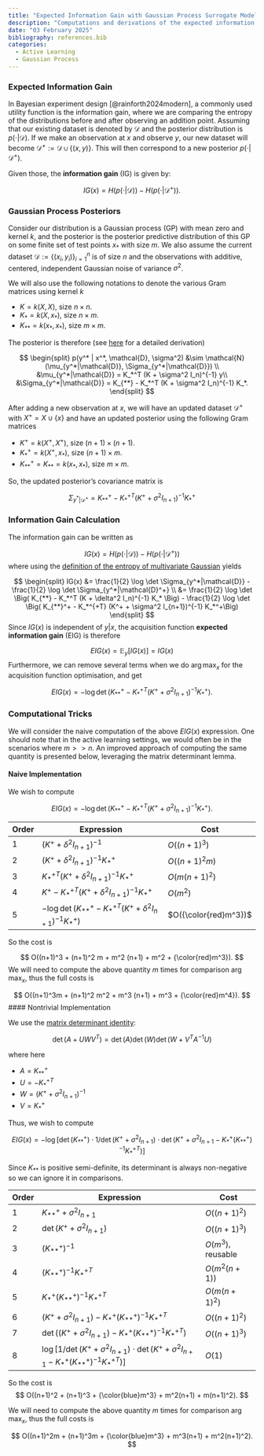 ```yaml
---
title: "Expected Information Gain with Gaussian Process Surrogate Models"
description: "Computations and derivations of the expected information gain utility function of active learning when the surrogate model is a conjugate Gaussian process."
date: "03 February 2025"
bibliography: references.bib
categories:
  - Active Learning
  - Gaussian Process
---
```


### Expected Information Gain 

In Bayesian experiment design [@rainforth2024modern], a commonly used utility function is the information gain, where we are comparing the entropy of the distributions before and after observing an addition point. Assuming that our existing dataset is denoted by $\mathcal{D}$ and the posterior distribution is $p(\cdot | \mathcal{D})$. If we make an observation at $x$ and observe $y$, our new dataset will become $\mathcal{D}^+ := \mathcal{D} \cup \{(x, y)\}$. This will then correspond to a new posterior $p(\cdot | \mathcal{D}^+)$. 

Given those, the **information gain** (IG) is given by:

$$
IG(x) = H(p(\cdot | \mathcal{D})) - H(p(\cdot | \mathcal{D}^+)).
$$

### Gaussian Process Posteriors

Consider our distribution is a Gaussian process (GP) with mean zero and kernel $k$, and the posterior is the posterior predictive distribution of this GP on some finite set of test points $x_*$ with size $m$. We also assume the current dataset $\mathcal{D} := \{(x_i, y_i)\}_{i=1}^{n}$ is of size $n$ and the observations with additive, centered, independent Gaussian noise of variance $\sigma^2$. 

We will also use the following notations to denote the various Gram matrices using kernel $k$

- $K = k(X,X)$, size $n \times n$.
- $K_* = k(X, x_*)$, size $n \times m$. 
- $K_{**} = k(x_*, x_*)$, size $m \times m$. 

The posterior is therefore (see [here](https://shusheng3927.github.io/posts/2024-10-13-basic-GP-regression-formula/) for a detailed derivation)

$$
\begin{split}
p(y^* | x^*, \mathcal{D}, \sigma^2) &\sim \mathcal{N}(\mu_{y^*|\mathcal{D}}, \Sigma_{y^*|\mathcal{D}}) \\
&\mu_{y^*|\mathcal{D}} = K_*^T (K + \sigma^2 I_n)^{-1} y\\
&\Sigma_{y^*|\mathcal{D}} = K_{**} - K_*^T (K + \sigma^2 I_n)^{-1} K_*.
\end{split}
$$

After adding a new observation at $x$, we will have an updated dataset $\mathcal{D}^+$ with $X^+ = X \cup \{x\}$ and have an updated posterior using the following Gram matrices

- $K^+ = k(X^+,X^+)$, size $(n+1) \times (n+1)$.
- $K_*^+ = k(X^+, x_*)$, size $(n+1) \times m$. 
- $K_{**}^+ = K_{**} = k(x_*, x_*)$, size $m \times m$.

So, the updated posterior's covariance matrix is

$$
\Sigma_{y^*|\mathcal{D}^+} = K_{**}^+ - K_*^{+T} (K^+ + \sigma^2 I_{n+1})^{-1} K_*^+
$$

### Information Gain Calculation

The information gain can be written as 

$$
IG(x) = H(p(\cdot | \mathcal{D})) - H(p(\cdot | \mathcal{D}^+))
$$
where using the [definition of the entropy of multivariate Gaussian](https://statproofbook.github.io/P/mvn-dent) yields

$$
\begin{split}
IG(x) &= \frac{1}{2} \log \det \Sigma_{y^*|\mathcal{D}} - \frac{1}{2} \log \det \Sigma_{y^*|\mathcal{D}^+} \\
&= \frac{1}{2} \log \det \Big( K_{**} - K_*^T (K + \delta^2 I_n)^{-1} K_* \Big) - \frac{1}{2} \log \det \Big( K_{**}^+ - K_*^{+T} (K^+ + \sigma^2 I_{n+1})^{-1} K_*^+\Big)
\end{split}
$$
Since $IG(x)$ is independent of $y | x$, the acquisition function **expected information gain** (EIG) is therefore 

$$
EIG(x) = \mathbb{E}_{y}[IG(x)] = IG(x)
$$
Furthermore, we can remove several terms when we do $\arg\max_x$ for the acquisition function optimisation, and get 

$$
EIG(x) = - \log \det \Big( K_{**}^+ - K_*^{+T} (K^+ + \sigma^2 I_{n+1})^{-1} K_*^+\Big).
$$

### Computational Tricks

We will consider the naive computation of the above $EIG(x)$ expression. One should note that in the active learning settings, we would often be in the scenarios where $m >> n$. An improved approach of computing the same quantity is presented below, leveraging the matrix determinant lemma. 

#### Naive Implementation

We wish to compute

$$
EIG(x) = - \log\det \Big( K_{**}^+ - K_*^{+T} (K^+ + \sigma^2 I_{n+1})^{-1} K_*^+\Big).
$$

| Order | Expression  | Cost |
| - | ----- | -- |
| 1  | $(K^+ + \delta^2 I_{n+1})^{-1}$ | $O((n+1)^3)$ |
| 2  | $(K^+ + \delta^2 I_{n+1})^{-1} K_*^+$ | $O((n+1)^2 m)$ |
| 3  | $K_*^{+T} (K^+ + \delta^2 I_{n+1})^{-1}K_*^+$ | $O(m (n+1)^2)$ |
| 4  | $K^+ - K_*^{+T} (K^+ + \delta^2 I_{n+1})^{-1} K_*^+$ | $O(m^2)$ |
| 5  | $-\log\det\big(K_{**}^+ - K_*^{+T} (K^+ + \delta^2 I_{n+1})^{-1} K_*^+ \big)$ | $O({\color{red}m^3})$ |

So the cost is

$$
O((n+1)^3 + (n+1)^2 m + m^2 (n+1) + m^2 + {\color{red}m^3}).
$$
We will need to compute the above quantity $m$ times for comparison $\arg\max_x$, thus the full costs is 

$$
O((n+1)^3m + (n+1)^2 m^2 + m^3 (n+1) + m^3 + {\color{red}m^4}).
$$
#### Nontrivial Implementation

We use the [matrix determinant identity](https://en.wikipedia.org/wiki/Matrix_determinant_lemma):

$$
\det(A + UWV^T) = \det(A) \det(W) \det(W + V^T A^{-1} U)
$$

where here

- $A = K_{**}^+$
- $U = -K_*^{+T}$
- $W = (K^+ + \sigma^2 I_{n+1})^{-1}$
- $V = K_*^+$

Thus, we wish to compute

$$
EIG(x) = -\log \left[ \det(K_{**}^+) \cdot 1/ \det(K^+ + \sigma^2 I_{n+1}) \cdot \det \big(K^+ + \sigma^2 I_{n+1}- K_*^+ (K_{**}^+)^{-1}K_*^{+T} \big) \right]
$$

Since $K_{**}$ is positive semi-definite, its determinant is always non-negative so we can ignore it in comparisons.

| Order | Expression  | Cost |
| - | ------ | -- |
| 1  | $K_{**}^+ + \sigma^2 I_{n+1}$ | $O((n+1)^2)$ |
| 2  | $\det(K^+ + \sigma^2 I_{n+1})$ | $O((n+1)^3)$ |
| 3  | $(K_{**}^+)^{-1}$ | $O(m^3)$, reusable |
| 4  | $(K_{**}^+)^{-1}K_*^{+T}$ | $O(m^2(n+1))$ |
| 5  | $K_*^+ (K_{**}^+)^{-1}K_*^{+T}$ | $O(m(n+1)^2)$ |
| 6  | $(K^+ + \sigma^2 I_{n+1}) - K_*^+ (K_{**}^+)^{-1}K_*^{+T}$ | $O((n+1)^2)$ |
| 7  | $\det\big( (K^+ + \sigma^2 I_{n+1}) - K_*^+ (K_{**}^+)^{-1}K_*^{+T} \big)$ | $O((n+1)^3)$ |
| 8  | $\log \left[ 1/ \det(K^+ + \sigma^2 I_{n+1}) \cdot \det \big(K^+ + \sigma^2 I_{n+1}- K_*^+ (K_{**}^+)^{-1}K_*^{+T} \big) \right]$ | $O(1)$ |

So the cost is
$$
O((n+1)^2 + (n+1)^3 + {\color{blue}m^3} + m^2(n+1) + m(n+1)^2).
$$

We will need to compute the above quantity $m$ times for comparison $\arg\max_x$, thus the full costs is 

$$
O((n+1)^2m + (n+1)^3m + {\color{blue}m^3} + m^3(n+1) + m^2(n+1)^2).
$$